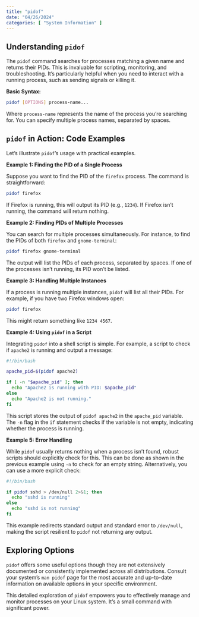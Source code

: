 ```yaml
---
title: "pidof"
date: "04/26/2024"
categories: [ "System Information" ]
---
```

## Understanding `pidof`

The `pidof` command searches for processes matching a given name and returns their PIDs.  This is invaluable for scripting, monitoring, and troubleshooting.  It's particularly helpful when you need to interact with a running process, such as sending signals or killing it.

**Basic Syntax:**

```bash
pidof [OPTIONS] process-name...
```

Where `process-name` represents the name of the process you're searching for.  You can specify multiple process names, separated by spaces.


## `pidof` in Action: Code Examples

Let's illustrate `pidof`'s usage with practical examples.

**Example 1: Finding the PID of a Single Process**

Suppose you want to find the PID of the `firefox` process.  The command is straightforward:

```bash
pidof firefox
```

If Firefox is running, this will output its PID (e.g., `1234`). If Firefox isn't running, the command will return nothing.


**Example 2: Finding PIDs of Multiple Processes**

You can search for multiple processes simultaneously.  For instance, to find the PIDs of both `firefox` and `gnome-terminal`:

```bash
pidof firefox gnome-terminal
```

The output will list the PIDs of each process, separated by spaces.  If one of the processes isn't running, its PID won't be listed.


**Example 3: Handling Multiple Instances**

If a process is running multiple instances, `pidof` will list all their PIDs. For example, if you have two Firefox windows open:

```bash
pidof firefox
```

This might return something like `1234 4567`.


**Example 4: Using `pidof` in a Script**

Integrating `pidof` into a shell script is simple. For example, a script to check if `apache2` is running and output a message:


```bash
#!/bin/bash

apache_pid=$(pidof apache2)

if [ -n "$apache_pid" ]; then
  echo "Apache2 is running with PID: $apache_pid"
else
  echo "Apache2 is not running."
fi
```

This script stores the output of `pidof apache2` in the `apache_pid` variable.  The `-n` flag in the `if` statement checks if the variable is not empty, indicating whether the process is running.


**Example 5:  Error Handling**

While `pidof` usually returns nothing when a process isn't found, robust scripts should explicitly check for this.   This can be done as shown in the previous example using `-n` to check for an empty string.  Alternatively, you can use a more explicit check:


```bash
#!/bin/bash

if pidof sshd > /dev/null 2>&1; then
  echo "sshd is running"
else
  echo "sshd is not running"
fi

```
This example redirects standard output and standard error to `/dev/null`, making the script resilient to `pidof` not returning any output.


## Exploring Options

`pidof` offers some useful options though they are not extensively documented or consistently implemented across all distributions.  Consult your system's `man pidof` page for the most accurate and up-to-date information on available options in your specific environment.


This detailed exploration of `pidof` empowers you to effectively manage and monitor processes on your Linux system.  It's a small command with significant power.

